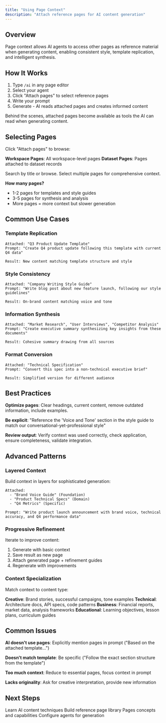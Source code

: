 ```yaml
---
title: "Using Page Context"
description: "Attach reference pages for AI content generation"
---
```


## Overview

Page context allows AI agents to access other pages as reference material when generating content, enabling consistent style, template replication, and intelligent synthesis.

## How It Works

1. Type `/ai` in any page editor
2. Select your agent
3. Click "Attach pages" to select reference pages
4. Write your prompt
5. Generate - AI reads attached pages and creates informed content

Behind the scenes, attached pages become available as tools the AI can read when generating content.

## Selecting Pages

Click "Attach pages" to browse:

**Workspace Pages**: All workspace-level pages
**Dataset Pages**: Pages attached to dataset records

Search by title or browse. Select multiple pages for comprehensive context.

**How many pages?**

- 1-2 pages for templates and style guides
- 3-5 pages for synthesis and analysis
- More pages = more context but slower generation

## Common Use Cases

### Template Replication

```
Attached: "Q3 Product Update Template"
Prompt: "Create Q4 product update following this template with current Q4 data"

Result: New content matching template structure and style
```

### Style Consistency

```
Attached: "Company Writing Style Guide"
Prompt: "Write blog post about new feature launch, following our style guidelines"

Result: On-brand content matching voice and tone
```

### Information Synthesis

```
Attached: "Market Research", "User Interviews", "Competitor Analysis"
Prompt: "Create executive summary synthesizing key insights from these documents"

Result: Cohesive summary drawing from all sources
```

### Format Conversion

```
Attached: "Technical Specification"
Prompt: "Convert this spec into a non-technical executive brief"

Result: Simplified version for different audience
```

## Best Practices

**Optimize pages**: Clear headings, current content, remove outdated information, include examples.

**Be explicit**: "Reference the 'Voice and Tone' section in the style guide to match our conversational-yet-professional style"

**Review output**: Verify context was used correctly, check application, ensure completeness, validate integration.

## Advanced Patterns

### Layered Context

Build context in layers for sophisticated generation:

```
Attached:
  - "Brand Voice Guide" (Foundation)
  - "Product Technical Specs" (Domain)
  - "Q4 Metrics" (Specific)

Prompt: "Write product launch announcement with brand voice, technical accuracy, and Q4 performance data"
```

### Progressive Refinement

Iterate to improve content:

1. Generate with basic context
2. Save result as new page
3. Attach generated page + refinement guides
4. Regenerate with improvements

### Context Specialization

Match context to content type:

**Creative**: Brand stories, successful campaigns, tone examples
**Technical**: Architecture docs, API specs, code patterns
**Business**: Financial reports, market data, analysis frameworks
**Educational**: Learning objectives, lesson plans, curriculum guides

## Common Issues

**AI doesn't use pages**: Explicitly mention pages in prompt ("Based on the attached template...")

**Doesn't match template**: Be specific ("Follow the exact section structure from the template")

**Too much context**: Reduce to essential pages, focus context in prompt

**Lacks originality**: Ask for creative interpretation, provide new information

## Next Steps

<CardGroup cols={2}>
  <Card
    title="AI Content Generation"
    icon="sparkles"
    href="/guides/pages/ai-content-generation"
  >
    Learn AI content techniques
  </Card>
  <Card
    title="Creating Pages"
    icon="file-plus"
    href="/guides/pages/creating-pages"
  >
    Build reference page library
  </Card>
  <Card title="Understanding Pages" icon="book" href="/concepts/pages">
    Pages concepts and capabilities
  </Card>
  <Card
    title="Creating Agents"
    icon="robot"
    href="/guides/agents/creating-agents"
  >
    Configure agents for generation
  </Card>
</CardGroup>
